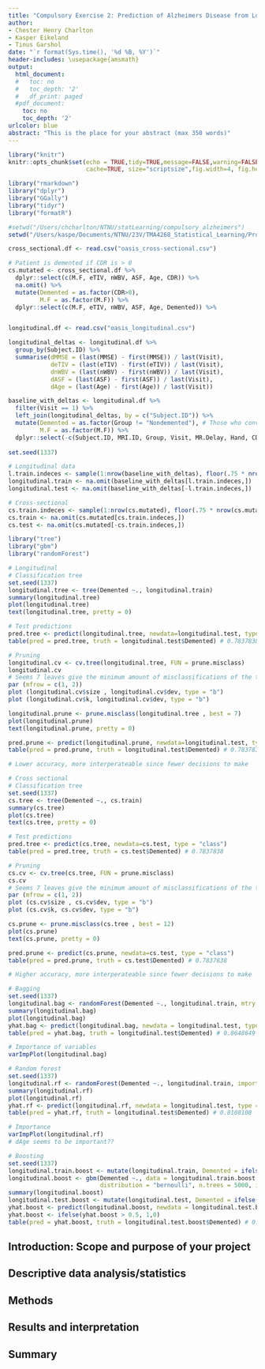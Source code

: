 ```yaml
---
title: "Compulsory Exercise 2: Prediction of Alzheimers Disease from Longitudinal MRI Data"
author:
- Chester Henry Charlton
- Kasper Eikeland
- Tinus Garshol
date: "`r format(Sys.time(), '%d %B, %Y')`"
header-includes: \usepackage{amsmath}
output:
  html_document:
  #   toc: no
  #   toc_depth: '2'
  #   df_print: paged
  #pdf_document:
    toc: no
    toc_depth: '2'
urlcolor: blue
abstract: "This is the place for your abstract (max 350 words)"
---
```

  
```r
library("knitr")
knitr::opts_chunk$set(echo = TRUE,tidy=TRUE,message=FALSE,warning=FALSE,strip.white=TRUE,prompt=FALSE,
                      cache=TRUE, size="scriptsize",fig.width=4, fig.height=3,fig.align = "center")

```

```r
library("rmarkdown")
library("dplyr")
library("GGally")
library("tidyr")
library("formatR")
```

```r
#setwd("/Users/chcharlton/NTNU/statLearning/compulsory_alzheimers")
setwd("/Users/kaspe/Documents/NTNU/23V/TMA4268_Statistical_Learning/Projects/tma4268_alzheimers")
```


<!--  Henry's initial work here -->


<!--  Kasper's initial work here. -->
```r
cross_sectional.df <- read.csv("oasis_cross-sectional.csv")

# Patient is demented if CDR is > 0
cs.mutated <- cross_sectional.df %>%
  dplyr::select(c(M.F, eTIV, nWBV, ASF, Age, CDR)) %>%
  na.omit() %>%
  mutate(Demented = as.factor(CDR>0),
         M.F = as.factor(M.F)) %>%
  dplyr::select(c(M.F, eTIV, nWBV, ASF, Age, Demented)) %>%


longitudinal.df <- read.csv("oasis_longitudinal.csv")

longitudinal_deltas <- longitudinal.df %>% 
  group_by(Subject.ID) %>%
  summarise(dMMSE = (last(MMSE) - first(MMSE)) / last(Visit), 
            deTIV = (last(eTIV) - first(eTIV)) / last(Visit),
            dnWBV = (last(nWBV) - first(nWBV)) / last(Visit),
            dASF = (last(ASF) - first(ASF)) / last(Visit),
            dAge = (last(Age) - first(Age)) / last(Visit))

baseline_with_deltas <- longitudinal.df %>%
  filter(Visit == 1) %>%
  left_join(longitudinal_deltas, by = c("Subject.ID")) %>%
  mutate(Demented = as.factor(Group != "Nondemented"), # Those who converted became demented
         M.F = as.factor(M.F)) %>% 
  dplyr::select(-c(Subject.ID, MRI.ID, Group, Visit, MR.Delay, Hand, CDR, SES)) 
  
set.seed(1337)

# Longitudinal data
l.train.indeces <- sample(1:nrow(baseline_with_deltas), floor(.75 * nrow(baseline_with_deltas)))
longitudinal.train <- na.omit(baseline_with_deltas[l.train.indeces,])
longitudinal.test <- na.omit(baseline_with_deltas[-l.train.indeces,])

# Cross-sectional
cs.train.indeces <- sample(1:nrow(cs.mutated), floor(.75 * nrow(cs.mutated)))
cs.train <- na.omit(cs.mutated[cs.train.indeces,])
cs.test <- na.omit(cs.mutated[-cs.train.indeces,])
```

```r
library("tree")
library("gbm")
library("randomForest")
```


```r
# Longitudinal
# Classification tree
set.seed(1337)
longitudinal.tree <- tree(Demented ~., longitudinal.train)
summary(longitudinal.tree)
plot(longitudinal.tree)
text(longitudinal.tree, pretty = 0)

# Test predictions
pred.tree <- predict(longitudinal.tree, newdata=longitudinal.test, type = "class")
table(pred = pred.tree, truth = longitudinal.test$Demented) # 0.7837838

# Pruning
longitudinal.cv <- cv.tree(longitudinal.tree, FUN = prune.misclass)
longitudinal.cv
# Seems 7 leaves give the minimum amount of misclassifications of the training data
par (mfrow = c(1, 2))
plot (longitudinal.cv$size , longitudinal.cv$dev, type = "b")
plot (longitudinal.cv$k, longitudinal.cv$dev, type = "b")

longitudinal.prune <- prune.misclass(longitudinal.tree , best = 7)
plot(longitudinal.prune)
text(longitudinal.prune, pretty = 0)

pred.prune <- predict(longitudinal.prune, newdata=longitudinal.test, type = "class")
table(pred = pred.prune, truth = longitudinal.test$Demented) # 0.7837838

# Lower accuracy, more interperateable since fewer decisions to make
```

```r
# Cross sectional
# Classification tree
set.seed(1337)
cs.tree <- tree(Demented ~., cs.train)
summary(cs.tree)
plot(cs.tree)
text(cs.tree, pretty = 0)

# Test predictions
pred.tree <- predict(cs.tree, newdata=cs.test, type = "class")
table(pred = pred.tree, truth = cs.test$Demented) # 0.7837838

# Pruning
cs.cv <- cv.tree(cs.tree, FUN = prune.misclass)
cs.cv
# Seems 7 leaves give the minimum amount of misclassifications of the training data
par (mfrow = c(1, 2))
plot (cs.cv$size , cs.cv$dev, type = "b")
plot (cs.cv$k, cs.cv$dev, type = "b")

cs.prune <- prune.misclass(cs.tree , best = 12)
plot(cs.prune)
text(cs.prune, pretty = 0)

pred.prune <- predict(cs.prune, newdata=cs.test, type = "class")
table(pred = pred.prune, truth = cs.test$Demented) # 0.7837838

# Higher accuracy, more interperateable since fewer decisions to make
```

```r
# Bagging
set.seed(1337)
longitudinal.bag <- randomForest(Demented ~., longitudinal.train, mtry = 12, importance = TRUE)
summary(longitudinal.bag)
plot(longitudinal.bag)
yhat.bag <- predict(longitudinal.bag, newdata = longitudinal.test, type = "class")
table(pred = yhat.bag, truth = longitudinal.test$Demented) # 0.8648649

# Importance of variables 
varImpPlot(longitudinal.bag)
```


```r
# Random forest
set.seed(1337)
longitudinal.rf <- randomForest(Demented ~., longitudinal.train, importance = TRUE)
summary(longitudinal.rf)
plot(longitudinal.rf)
yhat.rf <- predict(longitudinal.rf, newdata = longitudinal.test, type = "class")
table(pred = yhat.rf, truth = longitudinal.test$Demented) # 0.8108108

# Importance
varImpPlot(longitudinal.rf)
# dAge seems to be important??
```


```r
# Boosting
set.seed(1337)
longitudinal.train.boost <- mutate(longitudinal.train, Demented = ifelse(Demented == "FALSE", 0,1))
longitudinal.boost <- gbm(Demented ~., data = longitudinal.train.boost, 
                          distribution = "bernoulli", n.trees = 5000, interaction.depth = 2)
summary(longitudinal.boost)
longitudinal.test.boost <- mutate(longitudinal.test, Demented = ifelse(Demented == "FALSE", 0,1))
yhat.boost <- predict(longitudinal.boost, newdata = longitudinal.test.boost, n.trees = 5000, type = "response")
yhat.boost <- ifelse(yhat.boost > 0.5, 1,0)
table(pred = yhat.boost, truth = longitudinal.test.boost$Demented) # 0.8648649
```

<!--  Tinus' initial work here. -->



## Introduction: Scope and purpose of your project


## Descriptive data analysis/statistics


## Methods


## Results and interpretation


## Summary
